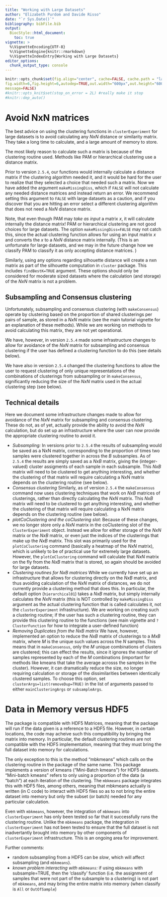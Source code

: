 ```yaml
---
title: "Working with Large Datasets"
author: "Elizabeth Purdom and Davide Risso"
date: "`r Sys.Date()`"
bibliography: bibFile.bib
output: 
  BiocStyle::html_document:
    toc: true
vignette: >
  %\VignetteEncoding{UTF-8}
  %\VignetteEngine{knitr::rmarkdown}
  %\VignetteIndexEntry{Working with Large Datasets}
editor_options: 
  chunk_output_type: console
---
```

<!--
%\VignetteEngine{knitr::rmarkdown}
%\VignetteIndexEntry{clusterExperiment Vignette}
-->

```r
knitr::opts_chunk$set(fig.align="center", cache=FALSE, cache.path = "largeDatasets_cache/",  fig.path="largeDatasets_figure/",error=FALSE, #make it stop on error
fig.width=6,fig.height=6,autodep=TRUE,out.width="600px",out.height="600px",
message=FALSE)
#knitr::opts_knit$set(stop_on_error = 2L) #really make it stop
#knitr::dep_auto()
```


# Avoid NxN matrices

The best advice on using the clustering functions in `clusterExperiment` for large datasets is to avoid calculating any $NxN$ distance or similarity matrix. They take a long time to calculate, and a large amount of memory to store. 

The most likely reason to calculate such a matrix is because of the clustering routine used. Methods like PAM or hierarchical clustering use a distance matrix.

Prior to version `2.5.4`, our functions would internally calculate a distance matrix if the clustering algorithm needed it, and it would be hard for the user to realize that they selected a choice that needed such a matrix. Now we have added the argument `makeMissingDiss`, which if `FALSE` will not calculate any needed distance matrices and instead return an error. We recommend setting this argument to `FALSE` with large datasets as a caution, and if you discover that you are hitting an error select a different clustering algorithm that does not need a $NxN$ distance matrix. 

Note, that even though PAM may *take as input* a matrix $x$, it will calculate internally the distance matrix! PAM or hierarchical clustering are not good choices for large datasets. The option `makeMissingDiss=FALSE` may not catch this, since the actual clustering function allows for using an input matrix $x$ and converts the $x$ to a $NxN$ distance matrix internally. (This is an unfortunate for large datasets, and we may in the future change how we classify PAM to classify it as only accepting distance matrices. )

Similarly, using any options regarding silhouette distance will create a nxn matrix as part of the silhouette computation in `cluster` package. This includes `findBestK=TRUE` argument. These options should only be considered for moderate sized datasets where the calculation (and storage) of the $NxN$ matrix is not a problem. 

## Subsampling and Consensus clustering

Unfortunately, subsampling and consensus clustering (with `makeConsensus`) operate by clustering based on the proportion of shared clusterings per pairs of sample, as stored in a $NxN$ matrix (see the main tutorial vignette for an explanation of these methods). While we are working on methods to avoid calculating this matrix, they are not yet operational. 

We have, however, in version `2.5.4` made some infrastructure changes to allow for avoidance of the $NxN$ matrix for subsampling and consensus clustering if the user has defined a clustering function to do this (see details below). 

We have also in version `2.5.4` changed the clustering functions to allow the user to request clustering of only unique representations of the combinations of clusterings from subsampling or in `makeConsensus`, significantly reducing the size of the $NxN$ matrix used in the actual clustering step (see below). 

## Technical details

Here we document some infrastructure changes made to allow for avoidance of the $NxN$ matrix for subsampling and consensus clustering. These do not, as of yet, actually provide the ability to avoid the $NxN$ calculation, but do set up an infrastructure where the user can now provide the appropriate clustering routine to avoid it. 

* *Subsampling:* In versions prior to `2.5.4` the results of subsampling would be saved as a NxN matrix, corresponding to the proportion of times two samples were clustered together in across the $B$ subsamples. As of `2.5.4` the results are simply saved as a $NxB$ matrix, giving the (integer-valued) cluster assigments of each sample in each subsample. This $NxB$ matrix will need to be clustered to get anything interesting, and whether the clustering of that matrix will require calculating a NxN matrix depends on the clustering routine (see below).
* *Consensus clustering* Similarly, as of version `2.5.4` the `makeConsensus` command now uses clustering techniques that work on $NxB$ matrices of clusterings, rather than directly calculating the $NxN$ matrix. This $NxB$ matrix will need to be clustered to get anything interesting, and whether the clustering of that matrix will require calculating a NxN matrix depends on the clustering routine (see below).
* *plotCoClustering and the coClustering slot*: Because of these changes, we no longer store only a $NxN$ matrix in the coClustering slot of the `ClusterExperiment` object. Instead we allow for either storage of the $NxN$ matrix or the $NxB$ matrix, or even just the indices of the clusterings that make up the $NxB$ matrix. This slot was primarily used for the `plotCoClustering` command (basically a heatmap of the $NxN$ matrix), which is unlikely to be of practical use for extremely large datasets. However, the `plotCoClustering` command will calculate that $NxN$ matrix on the fly from the $NxB$ matrix that is stored, so again should be avoided for large datasets.
* *Clustering routines for $NxB$ matrices*  While we currently have set up an infrastructure that allows for clustering directly on the $NxB$ matrix, and thus avoiding calculation of the $NxN$ matrix of distances, we do not currently provide a clustering method that does this. In particular, the default option (`hierarchical01`) takes a $NxB$ matrix, but simply internally calculates the $NxN$ matrix (this is NOT controlled by `makeMissingDiss` argument as the actual clustering function that is called calculates it, not the `clusterExperiment` infrastructure). We are working on creating such a clustering routine; if the user has such a clustering routine, they can provide this clustering routine to the functions (see main vignette and  `?ClusterFunction` for how to integrate a user-defined function)
* *Removing Duplicates from the $NxB$ matrix* We have, however, implemented an option to reduce the $NxB$ matrix of clusterings to a $MxB$ matrix, where $M$ is the unique such values across the $N$ samples. This means that in `makeConsensus`, only the $M$ unique combinations of clusters are clustered; this can effect the results, since it ignores the number of samples represented by each of the $M$ combinations (important for methods like kmeans that take the average acrosss the samples in the cluster). However, it can dramatically reduce the size, no longer requiring calculation or storage of the dissimilarities between identically clustered samples. To choose this option, set `clusterArgs=list(removeDup=TRUE)` in the list of arguments passed to either `mainClusteringArgs` or `subsampleArgs`. 


# Data in Memory versus HDF5

The package is compatible with HDF5 Matrices, meaning that the package will run if the data given is a reference to a HDF5 file. However, in certain locations, the code may acheive such this compatibility by bringing the matrix into memory. In particular, the default clustering routines are not compatible with the HDF5 implementation, meaning that they must bring the full dataset into memory for calculations. 

The only exception to this is the method "mbkmeans" which calls on the clustering routine in the package of the same name. This package implements a version of kmeans ("Mini-Batch kmeans") for HDF5 datasets. "Mini-batch kmeans" refers to only using a proportion of the data (a "batch") at each iteration of the clustering. The `mbkmeans` package integrates this with HDF5 files, among others, meaning that mbkmeans actually is written (in C code) to interact with HDF5 files so as to not bring the entire dataset into memory but only the subset (or batch) needed for any particular calculation. 

Even with `mbkmeans`, however, the integration of `mbkmeans` into `clusterExperiment` has only been tested so far that it successfully runs the clustering routine. Unlike the `mbkmeans` package, the integration in `clusterExperiment` has not been tested to ensure that the full dataset is not inadvertantly brought into memory by other components of `clusterExperiment` infrastructure. This is an ongoing area for improvement. 

Further comments:

* random subsampling from a HDF5 can be *slow*, which will affect subsampling (and `mbkmeans`). 
* *known problem interacting with `mbkmeans`:* if using `mbkmeans` with subsample=TRUE, then the 'classify' function (i.e. the assignment of samples that were not part of the subsample to a clustering) is not part of `mbkmeans`, and may bring the entire matrix into memory (when classify is `All` or `OutOfSample`)
